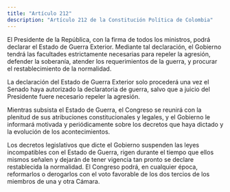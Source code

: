 ```yaml
---
title: "Artículo 212"
description: "Artículo 212 de la Constitución Política de Colombia"
---
```


El Presidente de la República, con la firma de todos los ministros, podrá declarar el Estado de Guerra Exterior. Mediante tal declaración, el Gobierno tendrá las facultades estrictamente necesarias para repeler la agresión, defender la soberanía, atender los requerimientos de la guerra, y procurar el restablecimiento de la normalidad.

La declaración del Estado de Guerra Exterior solo procederá una vez el Senado haya autorizado la declaratoria de guerra, salvo que a juicio del Presidente fuere necesario repeler la agresión.

Mientras subsista el Estado de Guerra, el Congreso se reunirá con la plenitud de sus atribuciones constitucionales y legales, y el Gobierno le informará motivada y periódicamente sobre los decretos que haya dictado y la evolución de los acontecimientos.

Los decretos legislativos que dicte el Gobierno suspenden las leyes incompatibles con el Estado de Guerra, rigen durante el tiempo que ellos mismos señalen y dejarán de tener vigencia tan pronto se declare restablecida la normalidad. El Congreso podrá, en cualquier época, reformarlos o derogarlos con el voto favorable de los dos tercios de los miembros de una y otra Cámara. 
